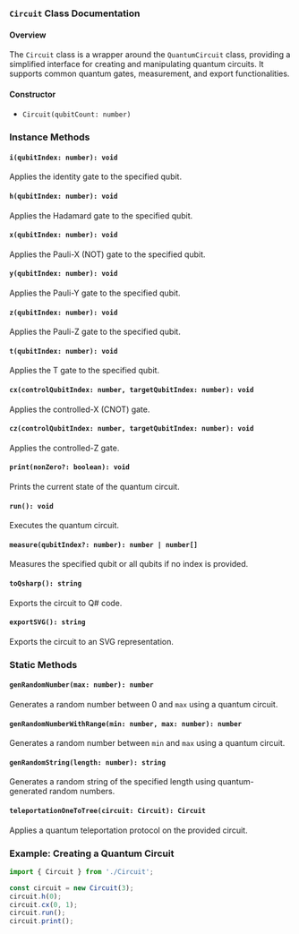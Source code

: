 ### `Circuit` Class Documentation

#### Overview
The `Circuit` class is a wrapper around the `QuantumCircuit` class, providing a simplified interface for creating and manipulating quantum circuits. It supports common quantum gates, measurement, and export functionalities.

#### Constructor
- `Circuit(qubitCount: number)`

### Instance Methods

#### `i(qubitIndex: number): void`
Applies the identity gate to the specified qubit.

#### `h(qubitIndex: number): void`
Applies the Hadamard gate to the specified qubit.

#### `x(qubitIndex: number): void`
Applies the Pauli-X (NOT) gate to the specified qubit.

#### `y(qubitIndex: number): void`
Applies the Pauli-Y gate to the specified qubit.

#### `z(qubitIndex: number): void`
Applies the Pauli-Z gate to the specified qubit.

#### `t(qubitIndex: number): void`
Applies the T gate to the specified qubit.

#### `cx(controlQubitIndex: number, targetQubitIndex: number): void`
Applies the controlled-X (CNOT) gate.

#### `cz(controlQubitIndex: number, targetQubitIndex: number): void`
Applies the controlled-Z gate.

#### `print(nonZero?: boolean): void`
Prints the current state of the quantum circuit.

#### `run(): void`
Executes the quantum circuit.

#### `measure(qubitIndex?: number): number | number[]`
Measures the specified qubit or all qubits if no index is provided.

#### `toQsharp(): string`
Exports the circuit to Q# code.

#### `exportSVG(): string`
Exports the circuit to an SVG representation.

### Static Methods

#### `genRandomNumber(max: number): number`
Generates a random number between 0 and `max` using a quantum circuit.

#### `genRandomNumberWithRange(min: number, max: number): number`
Generates a random number between `min` and `max` using a quantum circuit.

#### `genRandomString(length: number): string`
Generates a random string of the specified length using quantum-generated random numbers.

#### `teleportationOneToTree(circuit: Circuit): Circuit`
Applies a quantum teleportation protocol on the provided circuit.

### Example: Creating a Quantum Circuit
```typescript
import { Circuit } from './Circuit';

const circuit = new Circuit(3);
circuit.h(0);
circuit.cx(0, 1);
circuit.run();
circuit.print();
```
